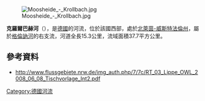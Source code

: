 {{Coord|51|46|18.53|N|8|36|59.41|E|display=title}}
[[Image:Moosheide_-_Krollbach.jpg|right]]

'''克羅爾巴赫河'''（{{lang-de|Krollbach}}），是[[德國|德國]]的河流，位於該國西部，處於[[北萊茵-威斯特法倫州|北萊茵-威斯特法倫州]]，屬於[[格倫訥河_(默訥河支流)|格倫訥河]]的右支流，河道全長15.3公里，流域面積37.7平方公里。

==參考資料==
* http://www.flussgebiete.nrw.de/img_auth.php/7/7c/RT_03_Lippe_OWL_2008_06_08_Tischvorlage_Int2.pdf{{Wayback|url=http://www.flussgebiete.nrw.de/img_auth.php/7/7c/RT_03_Lippe_OWL_2008_06_08_Tischvorlage_Int2.pdf |date=20160309034137 }}

{{Germany-geo-stub}}
[[Category:德國河流|Category:德國河流]]